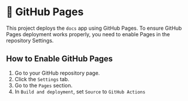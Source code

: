 
# 📖 GitHub Pages

This project deploys the <LocalizedLink href="apps/sample-apps/docs">`docs`</LocalizedLink> app using GitHub Pages.
To ensure GitHub Pages deployment works properly, you need to enable Pages in the repository Settings.

## How to Enable GitHub Pages

1. Go to your GitHub repository page.
2. Click the `Settings` tab.
3. Go to the `Pages` section.
4. In `Build and deployment`, set `Source` to `GitHub Actions`